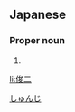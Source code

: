 ==Japanese==
{{ja-kanjitab|俊|二}}

===Proper noun===
{{ja-pos|proper|しゅんじ}}

# {{given name|male|lang=ja}}

[[Category:Japanese male given names|しゅんじ]]

[[li:俊二]]